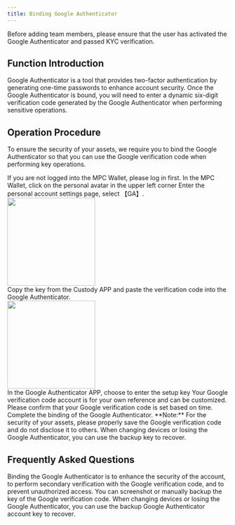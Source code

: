 ```yaml
---
title: Binding Google Authenticator
---
```


<Tip>
Before adding team members, please ensure that the user has activated the Google Authenticator and passed KYC verification.
</Tip>

##  Function Introduction

Google Authenticator is a tool that provides two-factor authentication by generating one-time passwords to enhance account security. Once the Google Authenticator is bound, you will need to enter a dynamic six-digit verification code generated by the Google Authenticator when performing sensitive operations.


##  Operation Procedure

To ensure the security of your assets, we require you to bind the Google Authenticator so that you can use the Google verification code when performing key operations.

<Steps>
<Step title="Open MPC Wallet">
    If you are not logged into the MPC Wallet, please log in first.
</Step>
<Step title="Enter Personal Account Settings">
    In the MPC Wallet, click on the personal avatar in the upper left corner
</Step>
<Step title="Select GA Settings">
    Enter the personal account settings page, select 【GA】.
    <div className="w-full flex items-center justify-center">
    <img src="/images/user-guide/account.png" width="200"/>
</div>
</Step>
<Step title="Bind Google Verification Page">
    Copy the key from the Custody APP and paste the verification code into the Google Authenticator.
<div className="w-full flex items-center justify-center">
    <img src="/images/quickstart/2fa.png" width="200"/>
</div>

</Step>
<Step title="Open Google Authenticator APP">
    In the Google Authenticator APP, choose to enter the setup key
</Step>

<Step title="Complete Binding">
    Your Google verification code account is for your own reference and can be customized. 
    Please confirm that your Google verification code is set based on time.
    Complete the binding of the Google Authenticator.
</Step>
</Steps>

<warning>
**Note:** For the security of your assets, please properly save the Google verification code and do not disclose it to others. When changing devices or losing the Google Authenticator, you can use the backup key to recover.
</warning>

##  Frequently Asked Questions

<Accordion title="Why Do I Need to Bind Google Authenticator?">
Binding the Google Authenticator is to enhance the security of the account, to perform secondary verification with the Google verification code, and to prevent unauthorized access.
</Accordion>

<Accordion title="How to Backup Google Verification Code?">
You can screenshot or manually backup the key of the Google verification code. When changing devices or losing the Google Authenticator, you can use the backup Google Authenticator account key to recover.
</Accordion>
